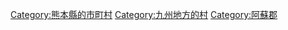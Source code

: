 {{Commonscat|Ubuyama, Kumamoto}}
{{Catmore}}

{{DEFAULTSORT:Ubuyama}}
[[Category:熊本縣的市町村|Category:熊本縣的市町村]]
[[Category:九州地方的村|Category:九州地方的村]]
[[Category:阿蘇郡|Category:阿蘇郡]]